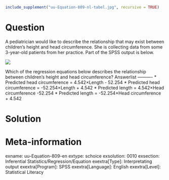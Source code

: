 ```r
include_supplement("uu-Equation-809-nl-tabel.jpg", recursive = TRUE)
```

Question
========
  
A pediatrician would like to describe the relationship that may exist between children's height and head circumference. She is collecting data from some 3-year-old patients from her practice. Part of the SPSS output is below.

![](uu-Equation-809-nl-tabel.jpg)

Which of the regression equations below describes the relationship between children's height and head circumference? 
Answerlist
----------
* Predicted head circumference = 4.542×Length - 52.254
* Predicted head circumference = -52.254×Length + 4.542
* Predicted length = 4.542×Head circumference -52.254
* Predicted length = -52.254×Head circumference + 4.542


Solution
========

Meta-information
================
exname: uu-Equation-809-en
extype: schoice
exsolution: 0010
exsection: Inferential Statistics/Regression/Equation
exextra[Type]: Interpretating output
exextra[Program]: SPSS
exextra[Language]: English
exextra[Level]: Statistical Literacy
